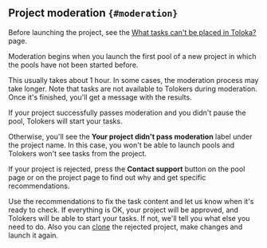 ## Project moderation `{#moderation}`
<Note mode="warning" title="Warning">

Before launching the project, see the [What tasks can't be placed in Toloka?](/docs/guide/unwanted) page.

</Note>

Moderation begins when you launch the first pool of a new project in which the pools have not been started before.

This usually takes about 1 hour. In some cases, the moderation process may take longer. Note that tasks are not available to Tolokers during moderation. Once it's finished, you'll get a message with the results.

If your project successfully passes moderation and you didn't pause the pool, Tolokers will start your tasks.

Otherwise, you'll see the **Your project didn't pass moderation** label under the project name. In this case, you won't be able to launch pools and Tolokers won't see tasks from the project.

If your project is rejected, press the **Contact support** button on the pool page or on the project page to find out why and get specific recommendations.

Use the recommendations to fix the task content and let us know when it's ready to check. If everything is OK, your project will be approved, and Tolokers will be able to start your tasks. If not, we'll tell you what else you need to do. Also you can [clone](/docs/guide/project#clone) the rejected project, make changes and launch it again.
